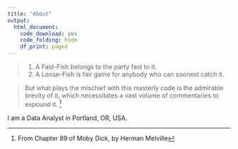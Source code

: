 ```yaml
---
title: "About"
output:
  html_document:
    code_download: yes
    code_folding: hide
    df_print: paged
---
```


> 1. A Fast-Fish belongs to the party fast to it.
2. A Loose-Fish is fair game for anybody who can soonest catch it.

> But what plays the mischief with this masterly code is the admirable brevity of it, which necessitates a vast volume of commentaries to expound it. [^1]

[^1]:From Chapter 89 of Moby Dick, by Herman Melville

I am a Data Analyst in Portland, OR, USA.